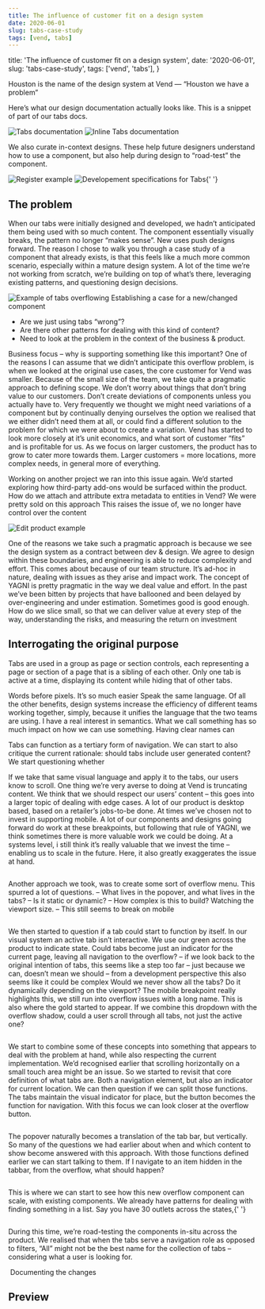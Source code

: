 ```yaml
---
title: The influence of customer fit on a design system
date: 2020-06-01
slug: tabs-case-study
tags: [vend, tabs]
---
```


  title: 'The influence of customer fit on a design system',
  date: '2020-06-01',
  slug: 'tabs-case-study',
  tags: ['vend', 'tabs'],
}


Houston is the name of the design system at Vend — “Houston we have a problem”

Here’s what our design documentation actually looks like. This is a snippet of part of our tabs docs.

<Image src={images.tabsDocs} alt="Tabs documentation" />
<Image src={images.tabsInlineDocs} alt="Inline Tabs documentation" />

We also curate in-context designs. These help future designers understand how to use a component, but also help during design to “road-test” the component.

<Image src={images.registerExample} alt="Register example" />
<Image src={images.specs} alt="Developement specifications for Tabs" />{' '}

## The problem

When our tabs were initially designed and developed, we hadn’t anticipated them being used with so much content. The component essentially visually breaks, the pattern no longer “makes sense”. New uses push designs forward. The reason I chose to walk you through a case study of a component that already exists, is that this feels like a much more common scenario, especially within a mature design system. A lot of the time we’re not working from scratch, we’re building on top of what’s there, leveraging existing patterns, and questioning design decisions.

<Image src={images.registerOverflowExample} alt="Example of tabs overflowing" /> Establishing
a case for a new/changed component

- Are we just using tabs “wrong”?
- Are there other patterns for dealing with this kind of content?
- Need to look at the problem in the context of the business & product.

Business focus – why is supporting something like this important? One of the reasons I can assume that we didn’t anticipate this overflow problem, is when we looked at the original use cases, the core customer for Vend was smaller. Because of the small size of the team, we take quite a pragmatic approach to defining scope. We don’t worry about things that don’t bring value to our customers. Don’t create deviations of components unless you actually have to. Very frequently we thought we might need variations of a component but by continually denying ourselves the option we realised that we either didn’t need them at all, or could find a different solution to the problem for which we were about to create a variation. Vend has started to look more closely at it’s unit economics, and what sort of customer “fits” and is profitable for us. As we focus on larger customers, the product has to grow to cater more towards them. Larger customers = more locations, more complex needs, in general more of everything.

Working on another project we ran into this issue again. We’d started exploring how third-party add-ons would be surfaced within the product. How do we attach and attribute extra metadata to entities in Vend? We were pretty sold on this approach This raises the issue of, we no longer have control over the content

<Image src={images.editProduct} alt="Edit product example" />

One of the reasons we take such a pragmatic approach is because we see the design system as a contract between dev & design. We agree to design within these boundaries, and engineering is able to reduce complexity and effort. This comes about because of our team structure. It’s ad-hoc in nature, dealing with issues as they arise and impact work. The concept of YAGNI is pretty pragmatic in the way we deal value and effort. In the past we’ve been bitten by projects that have ballooned and been delayed by over-engineering and under estimation. Sometimes good is good enough. How do we slice small, so that we can deliver value at every step of the way, understanding the risks, and measuring the return on investment

## Interrogating the original purpose

Tabs are used in a group as page or section controls, each representing a page or section of a page that is a sibling of each other. Only one tab is active at a time, displaying its content while hiding that of other tabs.

Words before pixels. It’s so much easier Speak the same language. Of all the other benefits, design systems increase the efficiency of different teams working together, simply, because it unifies the language that the two teams are using. I have a real interest in semantics. What we call something has so much impact on how we can use something. Having clear names can

Tabs can function as a tertiary form of navigation. We can start to also critique the current rationale: should tabs include user generated content? We start questioning whether

If we take that same visual language and apply it to the tabs, our users know to scroll. One thing we’re very averse to doing at Vend is truncating content. We think that we should respect our users’ content – this goes into a larger topic of dealing with edge cases. A lot of our product is desktop based, based on a retailer’s jobs-to-be done. At times we’ve chosen not to invest in supporting mobile. A lot of our components and designs going forward do work at these breakpoints, but following that rule of YAGNI, we think sometimes there is more valuable work we could be doing. At a systems level, i still think it’s really valuable that we invest the time – enabling us to scale in the future. Here, it also greatly exaggerates the issue at hand.

<Image src={images.explorationScroll} alt="" />

Another approach we took, was to create some sort of overflow menu. This spurred a lot of questions. – What lives in the popover, and what lives in the tabs? – Is it static or dynamic? – How complex is this to build? Watching the viewport size. – This still seems to break on mobile

<Image src={images.explorationStart} alt="" />

We then started to question if a tab could start to function by itself. In our visual system an active tab isn’t interactive. We use our green across the product to indicate state. Could tabs become just an indicator for the current page, leaving all navigation to the overflow? – if we look back to the original intention of tabs, this seems like a step too far – just because we can, doesn’t mean we should – from a development perspective this also seems like it could be complex Would we never show all the tabs? Do it dynamically depending on the viewport? The mobile breakpoint really highlights this, we still run into overflow issues with a long name. This is also where the gold started to appear. If we combine this dropdown with the overflow shadow, could a user scroll through all tabs, not just the active one?

<Image src={images.explorationActive} alt="" />

We start to combine some of these concepts into something that appears to deal with the problem at hand, while also respecting the current implementation. We’d recognised earlier that scrolling horizontally on a small touch area might be an issue. So we started to revisit that core definition of what tabs are. Both a navigation element, but also an indicator for current location. We can then question if we can split those functions. The tabs maintain the visual indicator for place, but the button becomes the function for navigation. With this focus we can look closer at the overflow button.

<Image src={images.explorationCombo} alt="" />

The popover naturally becomes a translation of the tab bar, but vertically. So many of the questions we had earlier about when and which content to show become answered with this approach. With those functions defined earlier we can start talking to them. If I navigate to an item hidden in the tabbar, from the overflow, what should happen?

<Image src={images.explorationExample} alt="" />

This is where we can start to see how this new overflow component can scale, with existing components. We already have patterns for dealing with finding something in a list. Say you have 30 outlets across the states,{' '}

<Image src={images.explorationCrit} alt="" />

During this time, we’re road-testing the components in-situ across the product. We realised that when the tabs serve a navigation role as opposed to filters, “All” might not be the best name for the collection of tabs – considering what a user is looking for.

<Image src={images.roadtest} alt="" /> Documenting the changes
<Image src={images.documentation} alt="" />

## Preview

<TabsExample />
